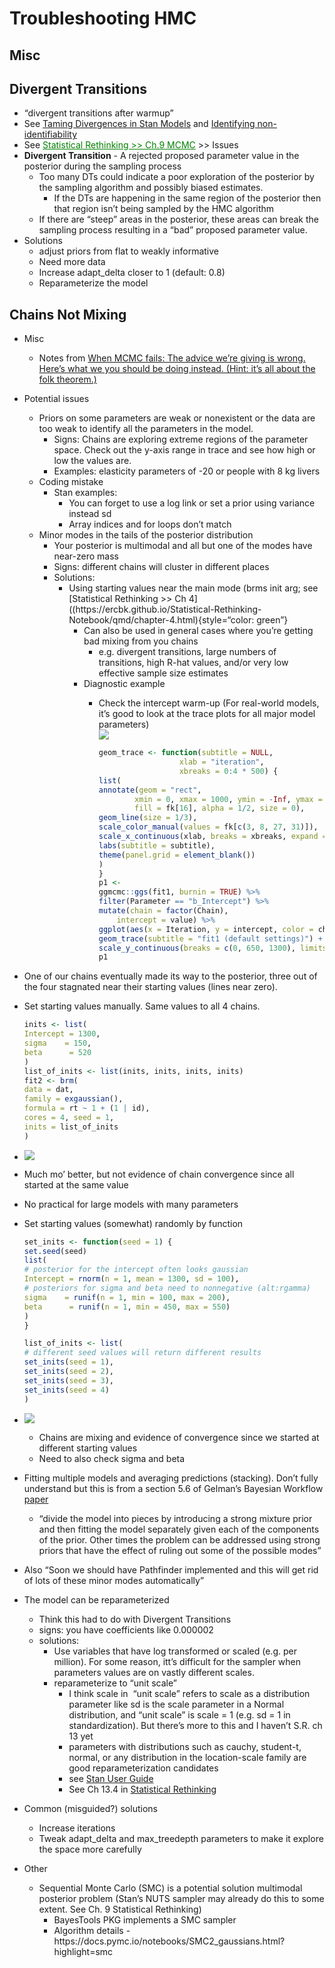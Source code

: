 # Troubleshooting HMC {#sec-trblhmc .unnumbered}

## Misc {#sec-trblhmc-misc .unnumbered}

## Divergent Transitions {#sec-trblhmc-divtrans .unnumbered}

-   "divergent transitions after warmup"
-   See [Taming Divergences in Stan Models](https://www.martinmodrak.cz/2018/02/19/taming-divergences-in-stan-models/) and [Identifying non-identifiability](https://www.martinmodrak.cz/2018/05/14/identifying-non-identifiability/)
-   See [Statistical Rethinking \>\> Ch.9 MCMC](https://ercbk.github.io/Statistical-Rethinking-Notebook/qmd/chapter-9.html){style="color: green"} \>\> Issues
-   **Divergent Transition** - A rejected proposed parameter value in the posterior during the sampling process
    -   Too many DTs could indicate a poor exploration of the posterior by the sampling algorithm and possibly biased estimates.
        -   If the DTs are happening in the same region of the posterior then that region isn't being sampled by the HMC algorithm
    -   If there are "steep" areas in the posterior, these areas can break the sampling process resulting in a "bad" proposed parameter value.
-   Solutions
    -   adjust priors from flat to weakly informative
    -   Need more data
    -   Increase adapt_delta closer to 1 (default: 0.8)
    -   Reparameterize the model

## Chains Not Mixing {#sec-trblhmc-chnmix .unnumbered}

-   Misc

    -   Notes from [When MCMC fails: The advice we're giving is wrong. Here's what we you should be doing instead. (Hint: it's all about the folk theorem.)](https://statmodeling.stat.columbia.edu/2021/06/10/when-mcmc-fails-the-advice-were-giving-is-wrong-heres-what-we-you-should-be-doing-instead-hint-its-all-about-the-folk-theorem/)

-   Potential issues

    -   Priors on some parameters are weak or nonexistent or the data are too weak to identify all the parameters in the model.
        -   Signs: Chains are exploring extreme regions of the parameter space. Check out the y-axis range in trace and see how high or low the values are.
        -   Examples: elasticity parameters of -20 or people with 8 kg livers
    -   Coding mistake
        -   Stan examples:
            -   You can forget to use a log link or set a prior using variance instead sd
            -   Array indices and for loops don't match
    -   Minor modes in the tails of the posterior distribution
        -   Your posterior is multimodal and all but one of the modes have near-zero mass
        -   Signs: different chains will cluster in different places
        -   Solutions:
            -   Using starting values near the main mode (brms init arg; see [Statistical Rethinking \>\> Ch 4]((https://ercbk.github.io/Statistical-Rethinking-Notebook/qmd/chapter-4.html){style="color: green"}
                -   Can also be used in general cases where you're getting bad mixing from you chains
                    -   e.g. divergent transitions, large numbers of transitions, high R-hat values, and/or very low effective sample size estimates
                -   Diagnostic example
                    -   Check the intercept warm-up (For real-world models, it's good to look at the trace plots for all major model parameters)\
                        ![](./_resources/Bayes,_Troubleshooting_HMC.resources/unnamed-chunk-11-1.png)

                        ``` r
                        geom_trace <- function(subtitle = NULL, 
                                          xlab = "iteration", 
                                          xbreaks = 0:4 * 500) {
                        list(
                        annotate(geom = "rect", 
                                xmin = 0, xmax = 1000, ymin = -Inf, ymax = Inf,
                                fill = fk[16], alpha = 1/2, size = 0),
                        geom_line(size = 1/3),
                        scale_color_manual(values = fk[c(3, 8, 27, 31)]),
                        scale_x_continuous(xlab, breaks = xbreaks, expand = c(0, 0)),
                        labs(subtitle = subtitle),
                        theme(panel.grid = element_blank())
                        )   
                        }
                        p1 <-
                        ggmcmc::ggs(fit1, burnin = TRUE) %>%
                        filter(Parameter == "b_Intercept") %>% 
                        mutate(chain = factor(Chain),
                            intercept = value) %>%   
                        ggplot(aes(x = Iteration, y = intercept, color = chain)) +
                        geom_trace(subtitle = "fit1 (default settings)") +
                        scale_y_continuous(breaks = c(0, 650, 1300), limits = c(NA, 1430)) 
                        p1
                        ```

-   One of our chains eventually made its way to the posterior, three out of the four stagnated near their starting values (lines near zero).

-   Set starting values manually. Same values to all 4 chains.

    ``` r
    inits <- list(
    Intercept = 1300,
    sigma    = 150,
    beta      = 520
    )
    list_of_inits <- list(inits, inits, inits, inits)
    fit2 <- brm(
    data = dat,
    family = exgaussian(),
    formula = rt ~ 1 + (1 | id),
    cores = 4, seed = 1,
    inits = list_of_inits
    )
    ```

-   ![](./_resources/Bayes,_Troubleshooting_HMC.resources/Screenshot%20(241).png)

-   Much mo' better, but not evidence of chain convergence since all started at the same value

-   No practical for large models with many parameters

-   Set starting values (somewhat) randomly by function

    ``` r
    set_inits <- function(seed = 1) {   
    set.seed(seed)
    list(
    # posterior for the intercept often looks gaussian
    Intercept = rnorm(n = 1, mean = 1300, sd = 100),
    # posteriors for sigma and beta need to nonnegative (alt:rgamma)
    sigma    = runif(n = 1, min = 100, max = 200),
    beta      = runif(n = 1, min = 450, max = 550)
    )   
    }

    list_of_inits <- list(
    # different seed values will return different results
    set_inits(seed = 1),
    set_inits(seed = 2),
    set_inits(seed = 3),
    set_inits(seed = 4)
    )
    ```

-   ![](./_resources/Bayes,_Troubleshooting_HMC.resources/Screenshot%20(243).png)

    -   Chains are mixing and evidence of convergence since we started at different starting values
    -   Need to also check sigma and beta

-   Fitting multiple models and averaging predictions (stacking). Don't fully understand but this is from a section 5.6 of Gelman's Bayesian Workflow [paper](http://www.stat.columbia.edu/~gelman/research/unpublished/Bayesian_Workflow_article.pdf)

    -   "divide the model into pieces by introducing a strong mixture prior and then fitting the model separately given each of the components of the prior. Other times the problem can be addressed using strong priors that have the effect of ruling out some of the possible modes"

-   Also "Soon we should have Pathfinder implemented and this will get rid of lots of these minor modes automatically"

-   The model can be reparameterized

    -   Think this had to do with Divergent Transitions
    -   signs: you have coefficients like 0.000002
    -   solutions:
        -   Use variables that have log transformed or scaled (e.g. per million). For some reason, itt's difficult for the sampler when parameters values are on vastly different scales.
        -   reparameterize to "unit scale"
            -   I think scale in  "unit scale" refers to scale as a distribution parameter like sd is the scale parameter in a Normal distribution, and "unit scale" is scale = 1 (e.g. sd = 1 in standardization). But there's more to this and I haven't S.R. ch 13 yet
            -   parameters with distributions such as cauchy, student-t, normal, or any distribution in the location-scale family are good reparameterization candidates
            -   see [Stan User Guide](https://mc-stan.org/docs/2_18/stan-users-guide/reparameterization-section.html)
            -   See Ch 13.4 in [Statistical Rethinking](Statistical%20Rethinking)

-   Common (misguided?) solutions

    -   Increase iterations
    -   Tweak adapt_delta and max_treedepth parameters to make it explore the space more carefully

-   Other

    -   Sequential Monte Carlo (SMC) is a potential solution multimodal posterior problem (Stan's NUTS sampler may already do this to some extent. See Ch. 9 Statistical Rethinking)
        -   BayesTools PKG implements a SMC sampler
        -   Algorithm details - https://docs.pymc.io/notebooks/SMC2_gaussians.html?highlight=smc
